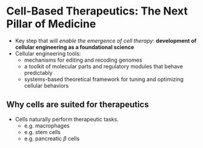 # Cell-Based Therapeutics: The Next Pillar of Medicine

- Key step that will _enable the emergence of cell therapy_: **development of cellular engineering as a foundational science**
- Cellular engineering tools:
    - mechanisms for editing and recoding genomes
    - a toolkit of molecular parts and regulatory modules that behave predictably
    - systems-based theoretical framework for tuning and optimizing cellular behaviors

## Why cells are suited for therapeutics
- Cells naturally perform therapeutic tasks.
    - e.g. macrophages
    - e.g. stem cells
    - e.g. pancreatic $\beta$ cells